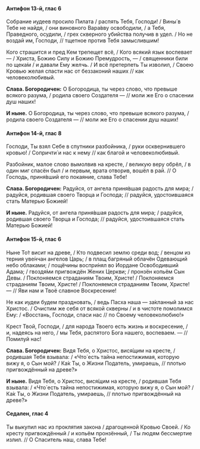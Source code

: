 #### Антифон 13-й, глас 6

Собрание иудеев просило Пилата / распять Тебя, Господи! / Вины́ в Тебе не найдя, / они виновного Вара́вву освободили, / а Тебя, Праведного, осудили, / грех скверного убийства получив в удел. / Но не воздай им, Господи, // тщетное против Тебя замыслившим!

Кого страшится и пред Кем трепещет всё, / Кого всякий язык воспевает — / Христа, Божию Силу и Божию Премудрость, — / священники били по щека́м / и давали Ему желчь. / И всё претерпеть Ты изволил, / Своею Кровью желая спасти нас от беззаконий наших // как человеколюбивый.

**Слава. Богородичен:** О Богородица, ты через слово, что превыше всякого разума, / родила своего Создателя — // моли же Его о спасении душ наших!

**И ныне.** О Богородица, ты через слово, что превыше всякого разума, / родила своего Создателя — // моли же Его о спасении душ наших!

#### Антифон 14-й, глас 8

Господи, Ты взял Себе в спутники разбойника, / руки осквернившего кровью! / Сопричти́ и нас к нему // как благой и человеколюбивый.

Разбойник, малое слово вымолвив на кресте, / великую веру обрёл, / в один миг спасён был / и первым, врата отворив, вошёл в рай. // О Господь, приня́вший его покаяние, слава Тебе!

**Слава. Богородичен:** Радуйся, от ангела приня́вшая радость для мира; / радуйся, родившая своего Творца и Господа; // радуйся, удостоившаяся стать Матерью Божией!

**И ныне.** Радуйся, от ангела приня́вшая радость для мира; / радуйся, родившая своего Творца и Господа; // радуйся, удостоившаяся стать Матерью Божией!

#### Антифон 15-й, глас 6

Ныне То́т висит на древе, / Кто подвесил землю среди вод; / венцом из терния уве́нчан ангелов Царь; / в плащ багряный облачён Одевающий небо облаками; / пощёчины воспри́нял во Иордане Освободивший Адама; / гвоздя́ми пригвождён Жених Церкви; / пронзён копьём Сын Девы. / Поклоняемся страданиям Твоим, Христе! / Поклоняемся страданиям Твоим, Христе! / Поклоняемся страданиям Твоим, Христе! — // Яви нам и Твоё славное Воскресение!

Не как иудеи будем праздновать, / ведь Пасха наша — за́кланный за нас Христос. / Очистим же себя от всякой скверны / и в чистоте помолимся Ему: / «Восстань, Господи, спаси нас // по Своему человеколюбию!»

Крест Твой, Господи, / для народа Твоего есть жизнь и воскресение, / и, надеясь на него, / мы Тебя, распятого Бога нашего, воспеваем. — // Помилуй нас!

**Слава. Богородичен:** Видя Тебя, о Христос, вися́щим на кресте, / родившая Тебя взывала: / «Что́ есть тайна непостижимая, которую вижу я, о Сын мой? / Ка́к Ты, о Жизни Податель, умираешь, // плотью пригвождённый на древе?»

**И ныне.** Видя Тебя, о Христос, вися́щим на кресте, / родившая Тебя взывала: / «Что́ есть тайна непостижимая, которую вижу я, о Сын мой? / Ка́к Ты, о Жизни Податель, умираешь, // плотью пригвождённый на древе?»

#### Седален, глас 4

Ты выкупил нас из проклятия закона / драгоценной Кровью Своей. / Ко кресту пригвождённый / и копьём пронзённый, / Ты людям бессмертие излил. // О Спаситель наш, слава Тебе!
